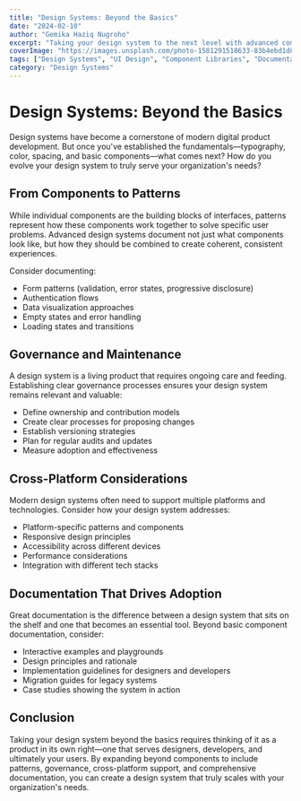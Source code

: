 ```yaml
---
title: "Design Systems: Beyond the Basics"
date: "2024-02-10"
author: "Gemika Haziq Nugroho"
excerpt: "Taking your design system to the next level with advanced components, documentation, and team adoption strategies."
coverImage: "https://images.unsplash.com/photo-1581291518633-83b4ebd1d83e?ixlib=rb-4.0.3&ixid=MnwxMjA3fDB8MHxwaG90by1wYWdlfHx8fGVufDB8fHx8&auto=format&fit=crop&w=1000&q=80"
tags: ["Design Systems", "UI Design", "Component Libraries", "Documentation"]
category: "Design Systems"
---
```


# Design Systems: Beyond the Basics

Design systems have become a cornerstone of modern digital product development. But once you've established the fundamentals—typography, color, spacing, and basic components—what comes next? How do you evolve your design system to truly serve your organization's needs?

## From Components to Patterns

While individual components are the building blocks of interfaces, patterns represent how these components work together to solve specific user problems. Advanced design systems document not just what components look like, but how they should be combined to create coherent, consistent experiences.

Consider documenting:

- Form patterns (validation, error states, progressive disclosure)
- Authentication flows
- Data visualization approaches
- Empty states and error handling
- Loading states and transitions

## Governance and Maintenance

A design system is a living product that requires ongoing care and feeding. Establishing clear governance processes ensures your design system remains relevant and valuable:

- Define ownership and contribution models
- Create clear processes for proposing changes
- Establish versioning strategies
- Plan for regular audits and updates
- Measure adoption and effectiveness

## Cross-Platform Considerations

Modern design systems often need to support multiple platforms and technologies. Consider how your design system addresses:

- Platform-specific patterns and components
- Responsive design principles
- Accessibility across different devices
- Performance considerations
- Integration with different tech stacks

## Documentation That Drives Adoption

Great documentation is the difference between a design system that sits on the shelf and one that becomes an essential tool. Beyond basic component documentation, consider:

- Interactive examples and playgrounds
- Design principles and rationale
- Implementation guidelines for designers and developers
- Migration guides for legacy systems
- Case studies showing the system in action

## Conclusion

Taking your design system beyond the basics requires thinking of it as a product in its own right—one that serves designers, developers, and ultimately your users. By expanding beyond components to include patterns, governance, cross-platform support, and comprehensive documentation, you can create a design system that truly scales with your organization's needs.
